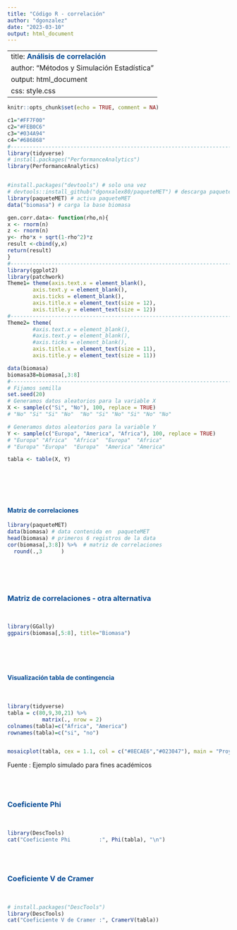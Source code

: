 ```yaml
---
title: "Código R - correlación"
author: "dgonzalez"
date: "2023-03-10"
output: html_document
---
```

---
title: <span style="color:#034a94"> **Análisis de correlación**</span>
author: "Métodos y Simulación Estadística"
output: html_document
css: style.css
---

```r
knitr::opts_chunk$set(echo = TRUE, comment = NA)

c1="#FF7F00"
c2="#FEB0C6"
c3="#034A94"
c4="#686868"
#-------------------------------------------------------------------------
library(tidyverse)
# install.packages("PerformanceAnalytics")
library(PerformanceAnalytics)


#install.packages("devtools") # solo una vez
# devtools::install_github("dgonxalex80/paqueteMET") # descarga paqueteDEG
library(paqueteMET) # activa paqueteMET
data("biomasa") # carga la base biomasa

gen.corr.data<- function(rho,n){
x <- rnorm(n)
z <- rnorm(n)
y<- rho*x + sqrt(1-rho^2)*z
result <-cbind(y,x)
return(result)
}
#-------------------------------------------------------------------------
library(ggplot2)
library(patchwork)
Theme1= theme(axis.text.x = element_blank(),
        axis.text.y = element_blank(),
        axis.ticks = element_blank(),
        axis.title.x = element_text(size = 12),
        axis.title.y = element_text(size = 12))
#------------------------------------------------------------------------
Theme2= theme(
        #axis.text.x = element_blank(),
        #axis.text.y = element_blank(),
        #axis.ticks = element_blank(),
        axis.title.x = element_text(size = 11),
        axis.title.y = element_text(size = 11))

data(biomasa)
biomasa38=biomasa[,3:8]
#------------------------------------------------------------------------
# Fijamos semilla
set.seed(20)
# Generamos datos aleatorios para la variable X
X <- sample(c("Si", "No"), 100, replace = TRUE)
# "No" "Si" "Si" "No"  "No" "Si" "No" "Si" "No" "No"

# Generamos datos aleatorios para la variable Y
Y <- sample(c("Europa", "America", "Africa"), 100, replace = TRUE)
# "Europa" "Africa"  "Africa"  "Europa"  "Africa" 
# "Europa" "Europa"  "Europa"  "America" "America"

tabla <- table(X, Y)



```

</br></br></br>

#### <span style="color:#034a94">**Matriz de correlaciones**</span>

```r
library(paqueteMET)
data(biomasa) # data contenida en  paqueteMET
head(biomasa) # primeros 6 registros de la data
cor(biomasa[,3:8]) %>%  # matriz de correlaciones 
  round(.,3      )

```


</br></br></br>

### <span style="color:#034a94">**Matriz de correlaciones - otra alternativa**</span>

</br>

```r
library(GGally)
ggpairs(biomasa[,5:8], title="Biomasa") 
```


</br></br></br>



#### <span style="color:#034a94">**Visualización tabla de contingencia**</span>

</br>

```r
library(tidyverse)
tabla = c(80,9,30,21) %>% 
           matrix(., nrow = 2) 
colnames(tabla)=c("Africa", "America")
rownames(tabla)=c("si", "no")


mosaicplot(tabla, cex = 1.1, col = c("#8ECAE6","#023047"), main = "Proyectos aprobados sistema alimentario")

```

Fuente : Ejemplo simulado para fines académicos

</br></br>

### <span style="color:#034a94">**Coeficiente Phi**</span>

</br>

```r
library(DescTools)
cat("Coeficiente Phi         :", Phi(tabla), "\n")
```


</br></br>

### <span style="color:#034a94">**Coeficiente V de Cramer**</span>

</br>

```r

# install.packages("DescTools")
library(DescTools)
cat("Coeficiente V de Cramer :", CramerV(tabla)) 
```


